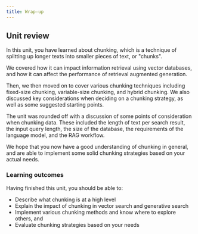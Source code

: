 ```yaml
---
title: Wrap-up
---
```



<PreviewUnit />

## <i class="fa-solid fa-chalkboard-user"></i> Unit review

In this unit, you have learned about chunking, which is a technique of splitting up longer texts into smaller pieces of text, or "chunks".

We covered how it can impact information retrieval using vector databases, and how it can affect the performance of retrieval augmented generation.

Then, we then moved on to cover various chunking techniques including fixed-size chunking, variable-size chunking, and hybrid chunking. We also discussed key considerations when deciding on a chunking strategy, as well as some suggested starting points.

The unit was rounded off with a discussion of some points of consideration when chunking data. These included the length of text per search result, the input query length, the size of the database, the requirements of the language model, and the RAG workflow.

We hope that you now have a good understanding of chunking in general, and are able to implement some solid chunking strategies based on your actual needs.

### <i class="fa-solid fa-clipboard-list-check"></i> Learning outcomes

Having finished this unit, you should be able to:
- Describe what chunking is at a high level
- Explain the impact of chunking in vector search and generative search
- Implement various chunking methods and know where to explore others, and
- Evaluate chunking strategies based on your needs


<GiscusDocComment />
